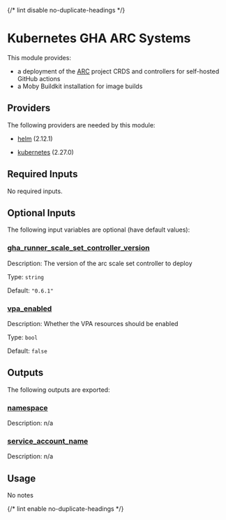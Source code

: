 
{/* lint disable no-duplicate-headings */}

# Kubernetes GHA ARC Systems

<ModuleHeader name="kube_gha_arc_systems" sourceHref="https://github.com/Panfactum/stack/tree/main/packages/infrastructure/kube_gha_arc_systems" status="alpha" type="live" />

This module provides:

* a deployment of the [ARC](https://docs.github.com/en/actions/hosting-your-own-runners/managing-self-hosted-runners-with-actions-runner-controller/quickstart-for-actions-runner-controller) project CRDS and controllers for self-hosted
  GitHub actions
* a Moby Buildkit installation for image builds

## Providers

The following providers are needed by this module:

* [helm](https://registry.terraform.io/providers/hashicorp/helm/2.12.1/docs) (2.12.1)

* [kubernetes](https://registry.terraform.io/providers/hashicorp/kubernetes/2.27.0/docs) (2.27.0)

## Required Inputs

No required inputs.

## Optional Inputs

The following input variables are optional (have default values):

### <a name="input_gha_runner_scale_set_controller_version" /> [gha\_runner\_scale\_set\_controller\_version](#input_gha_runner_scale_set_controller_version)

Description: The version of the arc scale set controller to deploy

Type: `string`

Default: `"0.6.1"`

### <a name="input_vpa_enabled" /> [vpa\_enabled](#input_vpa_enabled)

Description: Whether the VPA resources should be enabled

Type: `bool`

Default: `false`

## Outputs

The following outputs are exported:

### <a name="output_namespace" /> [namespace](#output_namespace)

Description: n/a

### <a name="output_service_account_name" /> [service\_account\_name](#output_service_account_name)

Description: n/a

## Usage

No notes

{/* lint enable no-duplicate-headings */}
